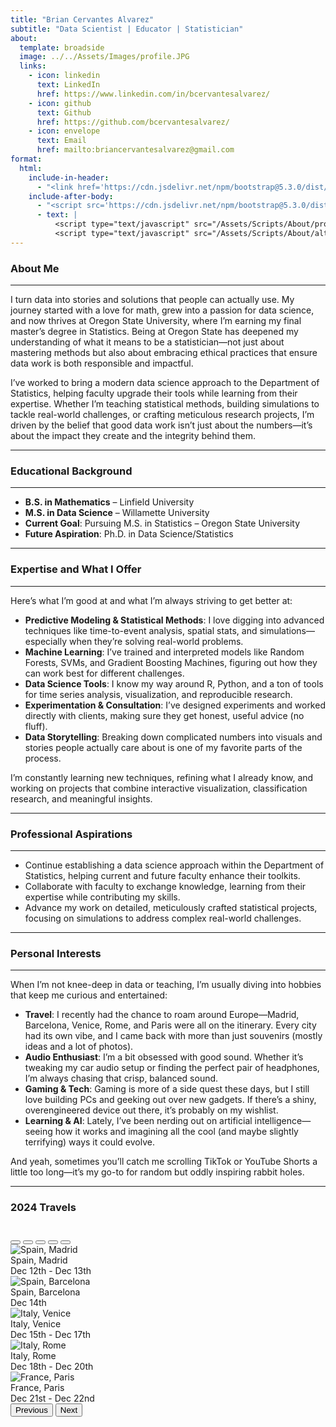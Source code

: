 ```yaml
---
title: "Brian Cervantes Alvarez"
subtitle: "Data Scientist | Educator | Statistician"
about:
  template: broadside
  image: ../../Assets/Images/profile.JPG
  links:
    - icon: linkedin
      text: LinkedIn
      href: https://www.linkedin.com/in/bcervantesalvarez/
    - icon: github
      text: Github
      href: https://github.com/bcervantesalvarez/
    - icon: envelope
      text: Email
      href: mailto:briancervantesalvarez@gmail.com
format:
  html:
    include-in-header: 
      - "<link href='https://cdn.jsdelivr.net/npm/bootstrap@5.3.0/dist/css/bootstrap.min.css' rel='stylesheet'/>"
    include-after-body:
      - "<script src='https://cdn.jsdelivr.net/npm/bootstrap@5.3.0/dist/js/bootstrap.bundle.min.js'></script>"
      - text: |
          <script type="text/javascript" src="/Assets/Scripts/About/profileImg.js"></script>
          <script type="text/javascript" src="/Assets/Scripts/About/alternatingText.js"></script>
---
```


### About Me

------------------------------------------------------------------------

I turn data into stories and solutions that people can actually use. My journey started with a love for math, grew into a passion for data science, and now thrives at Oregon State University, where I’m earning my final master’s degree in Statistics. Being at Oregon State has deepened my understanding of what it means to be a statistician—not just about mastering methods but also about embracing ethical practices that ensure data work is both responsible and impactful.

I’ve worked to bring a modern data science approach to the Department of Statistics, helping faculty upgrade their tools while learning from their expertise. Whether I’m teaching statistical methods, building simulations to tackle real-world challenges, or crafting meticulous research projects, I’m driven by the belief that good data work isn’t just about the numbers—it’s about the impact they create and the integrity behind them.

------------------------------------------------------------------------

### Educational Background

------------------------------------------------------------------------

-   **B.S. in Mathematics** – Linfield University
-   **M.S. in Data Science** – Willamette University
-   **Current Goal**: Pursuing M.S. in Statistics – Oregon State University
-   **Future Aspiration**: Ph.D. in Data Science/Statistics

------------------------------------------------------------------------

### Expertise and What I Offer  

------------------------------------------------------------------------  

Here’s what I’m good at and what I’m always striving to get better at:  

- **Predictive Modeling & Statistical Methods**: I love digging into advanced techniques like time-to-event analysis, spatial stats, and simulations—especially when they’re solving real-world problems.  
- **Machine Learning**: I’ve trained and interpreted models like Random Forests, SVMs, and Gradient Boosting Machines, figuring out how they can work best for different challenges.  
- **Data Science Tools**: I know my way around R, Python, and a ton of tools for time series analysis, visualization, and reproducible research.  
- **Experimentation & Consultation**: I’ve designed experiments and worked directly with clients, making sure they get honest, useful advice (no fluff).  
- **Data Storytelling**: Breaking down complicated numbers into visuals and stories people actually care about is one of my favorite parts of the process.  

I’m constantly learning new techniques, refining what I already know, and working on projects that combine interactive visualization, classification research, and meaningful insights.  

------------------------------------------------------------------------  

### Professional Aspirations

------------------------------------------------------------------------

- Continue establishing a data science approach within the Department of Statistics, helping current and future faculty enhance their toolkits.  
- Collaborate with faculty to exchange knowledge, learning from their expertise while contributing my skills.  
- Advance my work on detailed, meticulously crafted statistical projects, focusing on simulations to address complex real-world challenges.  

------------------------------------------------------------------------

### Personal Interests

------------------------------------------------------------------------

When I’m not knee-deep in data or teaching, I’m usually diving into hobbies that keep me curious and entertained:  

- **Travel**: I recently had the chance to roam around Europe—Madrid, Barcelona, Venice, Rome, and Paris were all on the itinerary. Every city had its own vibe, and I came back with more than just souvenirs (mostly ideas and a lot of photos).  
- **Audio Enthusiast**: I’m a bit obsessed with good sound. Whether it’s tweaking my car audio setup or finding the perfect pair of headphones, I’m always chasing that crisp, balanced sound.  
- **Gaming & Tech**: Gaming is more of a side quest these days, but I still love building PCs and geeking out over new gadgets. If there’s a shiny, overengineered device out there, it’s probably on my wishlist.  
- **Learning & AI**: Lately, I’ve been nerding out on artificial intelligence—seeing how it works and imagining all the cool (and maybe slightly terrifying) ways it could evolve.  

And yeah, sometimes you’ll catch me scrolling TikTok or YouTube Shorts a little too long—it’s my go-to for random but oddly inspiring rabbit holes.

------------------------------------------------------------------------

### 2024 Travels

```{=html}
<!-- Travel Carousel -->
<div id="travelCarousel" class="carousel slide" data-bs-ride="carousel" style="margin: 2rem 0;">
  
  <!-- Optional Indicators (dots) -->
  <div class="carousel-indicators">
    <button type="button" data-bs-target="#travelCarousel" data-bs-slide-to="0" class="active" aria-current="true" aria-label="Slide 1"></button>
    <button type="button" data-bs-target="#travelCarousel" data-bs-slide-to="1" aria-label="Slide 2"></button>
    <button type="button" data-bs-target="#travelCarousel" data-bs-slide-to="2" aria-label="Slide 3"></button>
    <button type="button" data-bs-target="#travelCarousel" data-bs-slide-to="3" aria-label="Slide 4"></button>
    <button type="button" data-bs-target="#travelCarousel" data-bs-slide-to="4" aria-label="Slide 5"></button>
  </div>

  <div class="carousel-inner">

    <!-- Slide 1: Spain, Madrid -->
    <div class="carousel-item active">
      <div class="travel-card">
        <img src="../../Assets/Images/AboutMe/Madrid.jpeg" alt="Spain, Madrid" />
        <div class="travel-details">
          <div class="travel-location">Spain, Madrid</div>
          <div class="travel-date">Dec 12th - Dec 13th</div>
        </div>
      </div>
    </div>

    <!-- Slide 2: Spain, Barcelona -->
    <div class="carousel-item">
      <div class="travel-card">
        <img src="../../Assets/Images/AboutMe/Barcelona.JPG" alt="Spain, Barcelona" />
        <div class="travel-details">
          <div class="travel-location">Spain, Barcelona</div>
          <div class="travel-date">Dec 14th</div>
        </div>
      </div>
    </div>

    <!-- Slide 3: Italy, Venice -->
    <div class="carousel-item">
      <div class="travel-card">
        <img src="../../Assets/Images/AboutMe/Venice.JPG" alt="Italy, Venice" />
        <div class="travel-details">
          <div class="travel-location">Italy, Venice</div>
          <div class="travel-date">Dec 15th - Dec 17th</div>
        </div>
      </div>
    </div>

    <!-- Slide 4: Italy, Rome -->
    <div class="carousel-item">
      <div class="travel-card">
        <img src="../../Assets/Images/AboutMe/Rome.JPG" alt="Italy, Rome" />
        <div class="travel-details">
          <div class="travel-location">Italy, Rome</div>
          <div class="travel-date">Dec 18th - Dec 20th</div>
        </div>
      </div>
    </div>

    <!-- Slide 5: France, Paris -->
    <div class="carousel-item">
      <div class="travel-card">
        <img src="../../Assets/Images/AboutMe/France.jpg" alt="France, Paris" />
        <div class="travel-details">
          <div class="travel-location">France, Paris</div>
          <div class="travel-date">Dec 21st - Dec 22nd</div>
        </div>
      </div>
    </div>

  </div>

  <!-- Carousel Navigation (arrows) -->
  <button 
    class="carousel-control-prev" 
    type="button" 
    data-bs-target="#travelCarousel" 
    data-bs-slide="prev"
  >
    <span class="carousel-control-prev-icon" aria-hidden="true"></span>
    <span class="visually-hidden">Previous</span>
  </button>
  <button 
    class="carousel-control-next" 
    type="button" 
    data-bs-target="#travelCarousel" 
    data-bs-slide="next"
  >
    <span class="carousel-control-next-icon" aria-hidden="true"></span>
    <span class="visually-hidden">Next</span>
  </button>
</div>
```